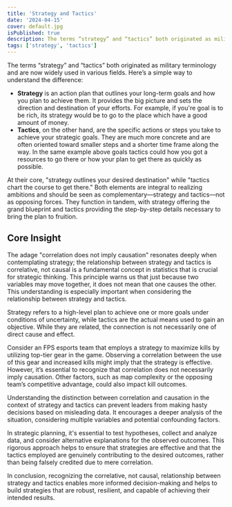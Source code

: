 ```yaml
---
title: 'Strategy and Tactics'
date: '2024-04-15'
cover: default.jpg
isPublished: true
description: The terms “strategy” and “tactics” both originated as military terminology and are now widely used in various fields.
tags: ['strategy', 'tactics']
---
```


The terms “strategy” and “tactics” both originated as military terminology and are now widely used in various fields. Here’s a simple way to understand the difference:

-   **Strategy** is an action plan that outlines your long-term goals and how you plan to achieve them. It provides the big picture and sets the direction and destination of your efforts. For example, if you're goal is to be rich, its strategy would be to go to the place which have a good amount of money.
-   **Tactics**, on the other hand, are the specific actions or steps you take to achieve your strategic goals. They are much more concrete and are often oriented toward smaller steps and a shorter time frame along the way. In the same example above goals tactics could how you got a resources to go there or how your plan to get there as quickly as possible.

At their core, "strategy outlines your desired destination" while "tactics chart the course to get there." Both elements are integral to realizing ambitions and should be seen as complementary—strategy and tactics—not as opposing forces. They function in tandem, with strategy offering the grand blueprint and tactics providing the step-by-step details necessary to bring the plan to fruition.

## Core Insight

The adage "correlation does not imply causation" resonates deeply when contemplating strategy; the relationship between strategy and tactics is correlative, not causal is a fundamental concept in statistics that is crucial for strategic thinking. This principle warns us that just because two variables may move together, it does not mean that one causes the other. This understanding is especially important when considering the relationship between strategy and tactics.

Strategy refers to a high-level plan to achieve one or more goals under conditions of uncertainty, while tactics are the actual means used to gain an objective. While they are related, the connection is not necessarily one of direct cause and effect.

Consider an FPS esports team that employs a strategy to maximize kills by utilizing top-tier gear in the game. Observing a correlation between the use of this gear and increased kills might imply that the strategy is effective. However, it’s essential to recognize that correlation does not necessarily imply causation. Other factors, such as map complexity or the opposing team’s competitive advantage, could also impact kill outcomes.

Understanding the distinction between correlation and causation in the context of strategy and tactics can prevent leaders from making hasty decisions based on misleading data. It encourages a deeper analysis of the situation, considering multiple variables and potential confounding factors.

In strategic planning, it's essential to test hypotheses, collect and analyze data, and consider alternative explanations for the observed outcomes. This rigorous approach helps to ensure that strategies are effective and that the tactics employed are genuinely contributing to the desired outcomes, rather than being falsely credited due to mere correlation.

In conclusion, recognizing the correlative, not causal, relationship between strategy and tactics enables more informed decision-making and helps to build strategies that are robust, resilient, and capable of achieving their intended results.
